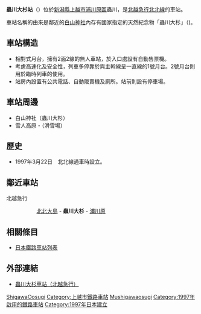 {{noteTA
|T=zh-tw:蟲川大杉車站;zh-hk: 蟲川大杉站;zh-cn: 蟲川大杉站;
|zh-tw: 蟲川大杉車站;zh-hk: 蟲川大杉站;zh-cn: 蟲川大杉站;
}}
{{日本車站資訊
|公司色 = #E8204E
|文字色 =
|站名 = 蟲川大杉站
|日文原名 = 虫川大杉
|平假名 = むしがわおおすぎ  
|羅馬拼音 = Mushigawa-Osugi
|前一站 = [[北北大島站|北北大島]]
|前一站距離 = 6.2
|後一站距離 = 2.0
|後一站 = [[浦川原站|浦川原]]
|圖片 = 
|pxl =
|圖片説明 = 
|電報略號 =
|所屬公司 = [[北越急行|北越急行]]
|所屬路線 = <span style="color:#cc3366">■</span>[[北北線|北北線]]
|距離 = 53.6
|起站 = [[六日町站|六日町]]
|所在地 = [[新潟縣|新潟縣]][[上越市|上越市]][[浦川原區|浦川原區]]蟲川
|啟用年月日 = 1997年（平成9年）3月22日
|廢止年月日 =
|車站構造 = 高架站
|月台配置 = 2面2線
|上下車人次 = 136
|統計年度 = 2006
}}
'''蟲川大杉站'''（{{jpn|j=虫川大杉駅|hg=むしがわおおすぎえき|rm=Mushigawa-ōsugi eki|f=y}}）位於[[新潟縣|新潟縣]][[上越市|上越市]][[浦川原區|浦川原區]]蟲川，是[[北越急行|北越急行]][[北北線|北北線]]的車站。

車站名稱的由來是鄰近的[[白山神社|白山神社]]內存有國家指定的天然紀念物「蟲川大杉」（{{lang|ja|虫川の大杉}})。

==車站構造==
* 相對式月台，擁有2面2線的無人車站，於入口處設有自動售票機。
* 考慮高速化及安全性，列車多停靠於與主幹線呈一直線的1號月台。2號月台則用於臨時列車的使用。
* 站房內設置有公共電話、自動販賣機及廁所。站前則設有停車場。

==車站周邊==
* 白山神社（蟲川大杉）
* 雪人高原・{{link-ja|丘比特山谷|キューピットバレイ}}（滑雪場）

==歷史==
* 1997年3月22日　北北線通車時設立。

==鄰近車站==
;北越急行
::[[北北大島站|北北大島]] - '''蟲川大杉''' - [[浦川原站|浦川原]]

==相關條目==
*[[日本鐵路車站列表|日本鐵路車站列表]]

==外部連結==
* {{ja}}[https://web.archive.org/web/20120309223617/http://www.hokuhoku.co.jp/3annai/02ekisya/ekisya/ekisya/8musikawa/3-8musi.html 蟲川大杉車站（北越急行）]


{{北北線}}

{{DEFAULTSORT:Mushigawa-Osugi}}
[[Category:日本鐵路車站_Mu|ShigawaOosugi]]
[[Category:上越市鐵路車站|Category:上越市鐵路車站]]
[[Category:北越急行車站|Mushigawaosugi]]
[[Category:1997年啟用的鐵路車站|Category:1997年啟用的鐵路車站]]
[[Category:1997年日本建立|Category:1997年日本建立]]
